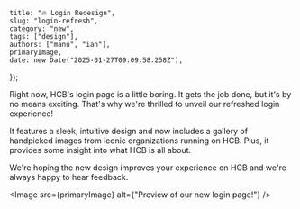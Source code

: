 
    title: "🔥 Login Redesign",
    slug: "login-refresh",
    category: "new",
    tags: ["design"],
    authors: ["manu", "ian"],
    primaryImage,
    date: new Date("2025-01-27T09:09:58.258Z"),
});


Right now, HCB's login page is a little boring. It gets the job done, but it's by no means exciting. That's why we're thrilled to unveil our refreshed login experience!

It features a sleek, intuitive design and now includes a gallery of handpicked images from iconic organizations running on HCB. Plus, it provides some insight into what HCB is all about.

We're hoping the new design improves your experience on HCB and we're always happy to hear feedback.

<Image src={primaryImage} alt={"Preview of our new login page!"} />
